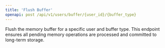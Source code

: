 ```yaml
---
title: 'Flush Buffer'
openapi: post /api/v1/users/buffer/{user_id}/{buffer_type}
---
```


Flush the memory buffer for a specific user and buffer type. This endpoint ensures all pending memory operations are processed and committed to long-term storage.
